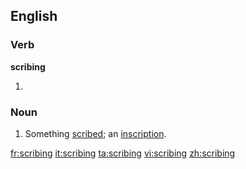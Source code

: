 ==English==

===Verb===
'''scribing'''

# {{present participle of|[[scribe]]}}

===Noun===
{{en-noun}}

# {{dated}} Something [[scribe]]d; an [[inscription]].

[[fr:scribing]]
[[it:scribing]]
[[ta:scribing]]
[[vi:scribing]]
[[zh:scribing]]